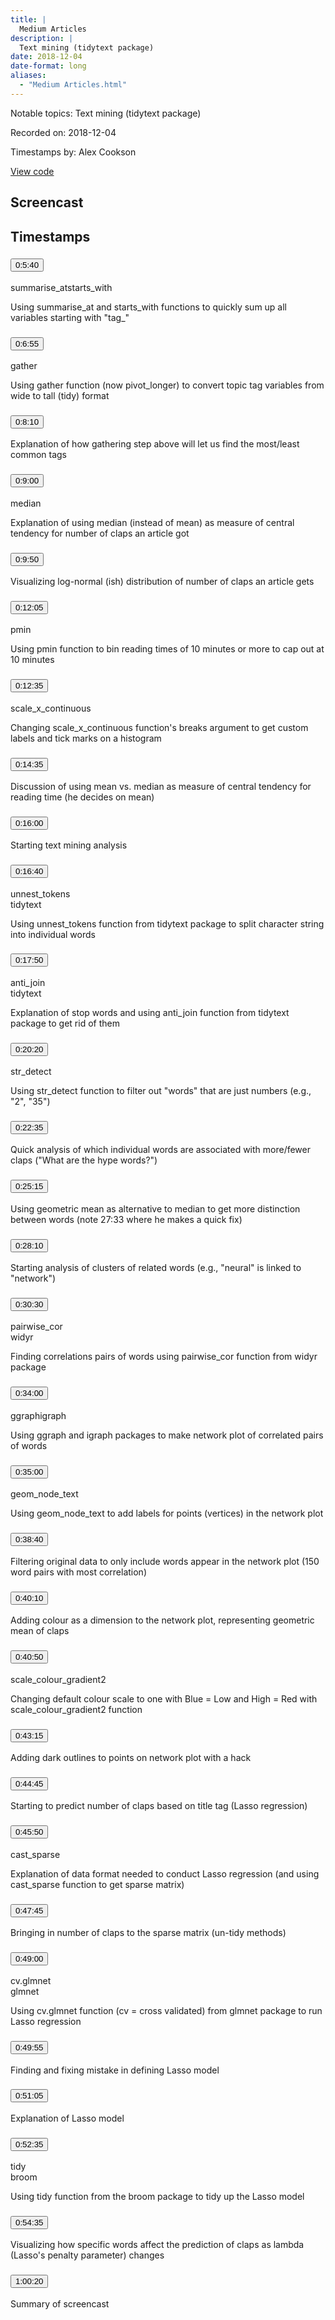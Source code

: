 ```yaml
---
title: |
  Medium Articles
description: |
  Text mining (tidytext package)
date: 2018-12-04
date-format: long
aliases:
  - "Medium Articles.html"
---
```


Notable topics: Text mining (tidytext package)

Recorded on: 2018-12-04

Timestamps by: Alex Cookson

[View code](https://github.com/dgrtwo/data-screencasts/blob/master/medium-datasci.Rmd)

## Screencast

<div id="yt-player" data-video-id="C69QyycHsgE"></div>

## Timestamps

```{=html}
<div id="topics">
  <div class="topic">
    <h3 id="ts-340">
      <button class="btn btn-link btn-timestamp" onClick="playerSkipToTimestamp(340, this)">0:5:40</button>
    </h3>
    <div class="topic_badges"><div><span class="badge-functions badge bg-info">summarise_at</span><span class="badge-functions badge bg-info">starts_with</span></div><div></div></div>
    <div class="topic_description">
      <p>Using summarise_at and starts_with functions to quickly sum up all variables starting with &quot;tag_&quot;</p>

    </div>
  </div>
  <div class="topic">
    <h3 id="ts-415">
      <button class="btn btn-link btn-timestamp" onClick="playerSkipToTimestamp(415, this)">0:6:55</button>
    </h3>
    <div class="topic_badges"><div><span class="badge-functions badge bg-info">gather</span></div><div></div></div>
    <div class="topic_description">
      <p>Using gather function (now pivot_longer) to convert topic tag variables from wide to tall (tidy) format</p>

    </div>
  </div>
  <div class="topic">
    <h3 id="ts-490">
      <button class="btn btn-link btn-timestamp" onClick="playerSkipToTimestamp(490, this)">0:8:10</button>
    </h3>
    <div class="topic_badges"><div></div><div></div></div>
    <div class="topic_description">
      <p>Explanation of how gathering step above will let us find the most/least common tags</p>

    </div>
  </div>
  <div class="topic">
    <h3 id="ts-540">
      <button class="btn btn-link btn-timestamp" onClick="playerSkipToTimestamp(540, this)">0:9:00</button>
    </h3>
    <div class="topic_badges"><div><span class="badge-functions badge bg-info">median</span></div><div></div></div>
    <div class="topic_description">
      <p>Explanation of using median (instead of mean) as measure of central tendency for number of claps an article got</p>

    </div>
  </div>
  <div class="topic">
    <h3 id="ts-590">
      <button class="btn btn-link btn-timestamp" onClick="playerSkipToTimestamp(590, this)">0:9:50</button>
    </h3>
    <div class="topic_badges"><div></div><div></div></div>
    <div class="topic_description">
      <p>Visualizing log-normal (ish) distribution of number of claps an article gets</p>

    </div>
  </div>
  <div class="topic">
    <h3 id="ts-725">
      <button class="btn btn-link btn-timestamp" onClick="playerSkipToTimestamp(725, this)">0:12:05</button>
    </h3>
    <div class="topic_badges"><div><span class="badge-functions badge bg-info">pmin</span></div><div></div></div>
    <div class="topic_description">
      <p>Using pmin function to bin reading times of 10 minutes or more to cap out at 10 minutes</p>

    </div>
  </div>
  <div class="topic">
    <h3 id="ts-755">
      <button class="btn btn-link btn-timestamp" onClick="playerSkipToTimestamp(755, this)">0:12:35</button>
    </h3>
    <div class="topic_badges"><div><span class="badge-functions badge bg-info">scale_x_continuous</span></div><div></div></div>
    <div class="topic_description">
      <p>Changing scale_x_continuous function's breaks argument to get custom labels and tick marks on a histogram</p>

    </div>
  </div>
  <div class="topic">
    <h3 id="ts-875">
      <button class="btn btn-link btn-timestamp" onClick="playerSkipToTimestamp(875, this)">0:14:35</button>
    </h3>
    <div class="topic_badges"><div></div><div></div></div>
    <div class="topic_description">
      <p>Discussion of using mean vs. median as measure of central tendency for reading time (he decides on mean)</p>

    </div>
  </div>
  <div class="topic">
    <h3 id="ts-960">
      <button class="btn btn-link btn-timestamp" onClick="playerSkipToTimestamp(960, this)">0:16:00</button>
    </h3>
    <div class="topic_badges"><div></div><div></div></div>
    <div class="topic_description">
      <p>Starting text mining analysis</p>

    </div>
  </div>
  <div class="topic">
    <h3 id="ts-1000">
      <button class="btn btn-link btn-timestamp" onClick="playerSkipToTimestamp(1000, this)">0:16:40</button>
    </h3>
    <div class="topic_badges"><div><span class="badge-functions badge bg-info">unnest_tokens</span></div><div><span class="badge-packages badge bg-primary">tidytext</span></div></div>
    <div class="topic_description">
      <p>Using unnest_tokens function from tidytext package to split character string into individual words</p>

    </div>
  </div>
  <div class="topic">
    <h3 id="ts-1070">
      <button class="btn btn-link btn-timestamp" onClick="playerSkipToTimestamp(1070, this)">0:17:50</button>
    </h3>
    <div class="topic_badges"><div><span class="badge-functions badge bg-info">anti_join</span></div><div><span class="badge-packages badge bg-primary">tidytext</span></div></div>
    <div class="topic_description">
      <p>Explanation of stop words and using anti_join function from tidytext package to get rid of them</p>

    </div>
  </div>
  <div class="topic">
    <h3 id="ts-1220">
      <button class="btn btn-link btn-timestamp" onClick="playerSkipToTimestamp(1220, this)">0:20:20</button>
    </h3>
    <div class="topic_badges"><div><span class="badge-functions badge bg-info">str_detect</span></div><div></div></div>
    <div class="topic_description">
      <p>Using str_detect function to filter out &quot;words&quot; that are just numbers (e.g., &quot;2&quot;, &quot;35&quot;)</p>

    </div>
  </div>
  <div class="topic">
    <h3 id="ts-1355">
      <button class="btn btn-link btn-timestamp" onClick="playerSkipToTimestamp(1355, this)">0:22:35</button>
    </h3>
    <div class="topic_badges"><div></div><div></div></div>
    <div class="topic_description">
      <p>Quick analysis of which individual words are associated with more/fewer claps (&quot;What are the hype words?&quot;)</p>

    </div>
  </div>
  <div class="topic">
    <h3 id="ts-1515">
      <button class="btn btn-link btn-timestamp" onClick="playerSkipToTimestamp(1515, this)">0:25:15</button>
    </h3>
    <div class="topic_badges"><div></div><div></div></div>
    <div class="topic_description">
      <p>Using geometric mean as alternative to median to get more distinction between words (note 27:33 where he makes a quick fix)</p>

    </div>
  </div>
  <div class="topic">
    <h3 id="ts-1690">
      <button class="btn btn-link btn-timestamp" onClick="playerSkipToTimestamp(1690, this)">0:28:10</button>
    </h3>
    <div class="topic_badges"><div></div><div></div></div>
    <div class="topic_description">
      <p>Starting analysis of clusters of related words (e.g., &quot;neural&quot; is linked to &quot;network&quot;)</p>

    </div>
  </div>
  <div class="topic">
    <h3 id="ts-1830">
      <button class="btn btn-link btn-timestamp" onClick="playerSkipToTimestamp(1830, this)">0:30:30</button>
    </h3>
    <div class="topic_badges"><div><span class="badge-functions badge bg-info">pairwise_cor</span></div><div><span class="badge-packages badge bg-primary">widyr</span></div></div>
    <div class="topic_description">
      <p>Finding correlations pairs of words using pairwise_cor function from widyr package</p>

    </div>
  </div>
  <div class="topic">
    <h3 id="ts-2040">
      <button class="btn btn-link btn-timestamp" onClick="playerSkipToTimestamp(2040, this)">0:34:00</button>
    </h3>
    <div class="topic_badges"><div></div><div><span class="badge-packages badge bg-primary">ggraph</span><span class="badge-packages badge bg-primary">igraph</span></div></div>
    <div class="topic_description">
      <p>Using ggraph and igraph packages to make network plot of correlated pairs of words</p>

    </div>
  </div>
  <div class="topic">
    <h3 id="ts-2100">
      <button class="btn btn-link btn-timestamp" onClick="playerSkipToTimestamp(2100, this)">0:35:00</button>
    </h3>
    <div class="topic_badges"><div><span class="badge-functions badge bg-info">geom_node_text</span></div><div></div></div>
    <div class="topic_description">
      <p>Using geom_node_text to add labels for points (vertices) in the network plot</p>

    </div>
  </div>
  <div class="topic">
    <h3 id="ts-2320">
      <button class="btn btn-link btn-timestamp" onClick="playerSkipToTimestamp(2320, this)">0:38:40</button>
    </h3>
    <div class="topic_badges"><div></div><div></div></div>
    <div class="topic_description">
      <p>Filtering original data to only include words appear in the network plot (150 word pairs with most correlation)</p>

    </div>
  </div>
  <div class="topic">
    <h3 id="ts-2410">
      <button class="btn btn-link btn-timestamp" onClick="playerSkipToTimestamp(2410, this)">0:40:10</button>
    </h3>
    <div class="topic_badges"><div></div><div></div></div>
    <div class="topic_description">
      <p>Adding colour as a dimension to the network plot, representing geometric mean of claps</p>

    </div>
  </div>
  <div class="topic">
    <h3 id="ts-2450">
      <button class="btn btn-link btn-timestamp" onClick="playerSkipToTimestamp(2450, this)">0:40:50</button>
    </h3>
    <div class="topic_badges"><div><span class="badge-functions badge bg-info">scale_colour_gradient2</span></div><div></div></div>
    <div class="topic_description">
      <p>Changing default colour scale to one with Blue = Low and High = Red with scale_colour_gradient2 function</p>

    </div>
  </div>
  <div class="topic">
    <h3 id="ts-2595">
      <button class="btn btn-link btn-timestamp" onClick="playerSkipToTimestamp(2595, this)">0:43:15</button>
    </h3>
    <div class="topic_badges"><div></div><div></div></div>
    <div class="topic_description">
      <p>Adding dark outlines to points on network plot with a hack</p>

    </div>
  </div>
  <div class="topic">
    <h3 id="ts-2685">
      <button class="btn btn-link btn-timestamp" onClick="playerSkipToTimestamp(2685, this)">0:44:45</button>
    </h3>
    <div class="topic_badges"><div></div><div></div></div>
    <div class="topic_description">
      <p>Starting to predict number of claps based on title tag (Lasso regression)</p>

    </div>
  </div>
  <div class="topic">
    <h3 id="ts-2750">
      <button class="btn btn-link btn-timestamp" onClick="playerSkipToTimestamp(2750, this)">0:45:50</button>
    </h3>
    <div class="topic_badges"><div><span class="badge-functions badge bg-info">cast_sparse</span></div><div></div></div>
    <div class="topic_description">
      <p>Explanation of data format needed to conduct Lasso regression (and using cast_sparse function to get sparse matrix)</p>

    </div>
  </div>
  <div class="topic">
    <h3 id="ts-2865">
      <button class="btn btn-link btn-timestamp" onClick="playerSkipToTimestamp(2865, this)">0:47:45</button>
    </h3>
    <div class="topic_badges"><div></div><div></div></div>
    <div class="topic_description">
      <p>Bringing in number of claps to the sparse matrix (un-tidy methods)</p>

    </div>
  </div>
  <div class="topic">
    <h3 id="ts-2940">
      <button class="btn btn-link btn-timestamp" onClick="playerSkipToTimestamp(2940, this)">0:49:00</button>
    </h3>
    <div class="topic_badges"><div><span class="badge-functions badge bg-info">cv.glmnet</span></div><div><span class="badge-packages badge bg-primary">glmnet</span></div></div>
    <div class="topic_description">
      <p>Using cv.glmnet function (cv = cross validated) from glmnet package to run Lasso regression</p>

    </div>
  </div>
  <div class="topic">
    <h3 id="ts-2995">
      <button class="btn btn-link btn-timestamp" onClick="playerSkipToTimestamp(2995, this)">0:49:55</button>
    </h3>
    <div class="topic_badges"><div></div><div></div></div>
    <div class="topic_description">
      <p>Finding and fixing mistake in defining Lasso model</p>

    </div>
  </div>
  <div class="topic">
    <h3 id="ts-3065">
      <button class="btn btn-link btn-timestamp" onClick="playerSkipToTimestamp(3065, this)">0:51:05</button>
    </h3>
    <div class="topic_badges"><div></div><div></div></div>
    <div class="topic_description">
      <p>Explanation of Lasso model</p>

    </div>
  </div>
  <div class="topic">
    <h3 id="ts-3155">
      <button class="btn btn-link btn-timestamp" onClick="playerSkipToTimestamp(3155, this)">0:52:35</button>
    </h3>
    <div class="topic_badges"><div><span class="badge-functions badge bg-info">tidy</span></div><div><span class="badge-packages badge bg-primary">broom</span></div></div>
    <div class="topic_description">
      <p>Using tidy function from the broom package to tidy up the Lasso model</p>

    </div>
  </div>
  <div class="topic">
    <h3 id="ts-3275">
      <button class="btn btn-link btn-timestamp" onClick="playerSkipToTimestamp(3275, this)">0:54:35</button>
    </h3>
    <div class="topic_badges"><div></div><div></div></div>
    <div class="topic_description">
      <p>Visualizing how specific words affect the prediction of claps as lambda (Lasso's penalty parameter) changes</p>

    </div>
  </div>
  <div class="topic">
    <h3 id="ts-3620">
      <button class="btn btn-link btn-timestamp" onClick="playerSkipToTimestamp(3620, this)">1:00:20</button>
    </h3>
    <div class="topic_badges"><div></div><div></div></div>
    <div class="topic_description">
      <p>Summary of screencast</p>

    </div>
  </div>
</div>
```
     
<script>
// 2. This code loads the IFrame Player API code asynchronously.
var tag = document.createElement("script");

tag.src = "https://www.youtube.com/iframe_api";
var firstScriptTag = document.getElementsByTagName("script")[0];
firstScriptTag.parentNode.insertBefore(tag, firstScriptTag);

// 3. This function creates an <iframe> (and YouTube player)
//    after the API code downloads.
var videoId = document.getElementById("yt-player").dataset.videoId;
var player;
function onYouTubeIframeAPIReady() {
  player = new YT.Player("yt-player", {
    height: "486",
    width: "864",
    videoId: videoId,
    playerVars: {
      "playsinline": 1
    },
    events: {
      onStateChange: function(event) {
        if (event.data == YT.PlayerState.PLAYING) {
          followTimestamps()
        }
      }
    }
  });
}

function playerSkipToTimestamp(seconds, tsElement) {
  player.seekTo(seconds, true)
  tsElement.scrollIntoView()
  document.getElementById("screencast").scrollIntoView()
}

const timestamps = Array.from(document.querySelectorAll('.topic h3[id^="ts-"]'))
  .map(el => el.id.replace('ts-', ''))

function followTimestamps() {
  if (player.getPlayerState() !== 1) {
    return
  }
  const currentTime = `${Math.floor(player.getCurrentTime())}`
  if (timestamps.includes(currentTime)) {
    const el = document.getElementById(`ts-${currentTime}`)
    if (el) {
      el.scrollIntoView()
      document.getElementById("screencast").scrollIntoView()
    }
  }
  setTimeout(followTimestamps, 1000)
}
</script>

